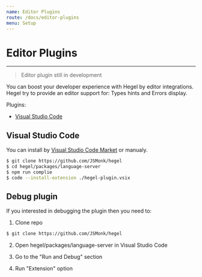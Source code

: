 ```yaml
---
name: Editor Plugins
route: /docs/editor-plugins
menu: Setup
---
```


# Editor Plugins
---------------------

> Editor plugin still in development 

You can boost your developer experience with Hegel by editor integrations.
Hegel try to provide an editor support for: Types hints and Errors display.

Plugins:
- [Visual Studio Code](#visual-studio-code)

## Visual Studio Code

You can install by [Visual Studio Code Market](/) or manualy.

```bash
$ git clone https://github.com/JSMonk/hegel
$ cd hegel/packages/language-server
$ npm run complie
$ code --install-extension ./hegel-plugin.vsix
```

## Debug plugin

If you interested in debugging the plugin then you need to:

1. Clone repo
```bash
$ git clone https://github.com/JSMonk/hegel
```

2. Open hegel/packages/language-server in Visual Studio Code

3. Go to the "Run and Debug" section

4. Run "Extension" option
